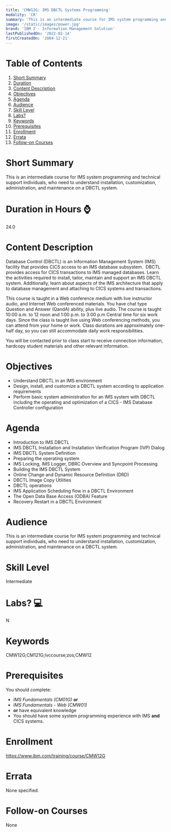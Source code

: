 ```yaml
---
title: 'CMW12G: IMS DBCTL Systems Programming'
modality: 'CR'
summary: 'This is an intermediate course for IMS system programming and technical support individuals, who need to understand installation, customization, administration, and maintenance on a DBCTL system.'
image: '/static/images/power.jpg'
brand: 'IBM Z - Information Management Solution'
lastPublishedOn: '2022-02-14'
firstCreatedOn: '2004-12-21'
---
```

# Table of Contents
1.  [Short Summary](#short-summary)
2.  [Duration](#duration-in-hours-)
3.  [Content Description](#content-description)
4.  [Objectives](#objectives)
5.  [Agenda](#agenda)
6.  [Audience](#audience)
7.  [Skill Level](#skill-level)
8.  [Labs?](#labs-)
9.  [Keywords](#keywords)
10. [Prerequisites](#prerequisites)
11. [Enrollment](#enrollment)
12. [Errata](#errata)
13. [Follow-on Courses](#follow-on-courses)

# Short Summary
This is an intermediate course for IMS system programming and technical support individuals, who need to understand installation, customization, administration, and maintenance on a DBCTL system.

# Duration in Hours ⌚
24.0

# Content Description
Database Control (DBCTL) is an Information Management System (IMS) facility that provides CICS access to an IMS database subsystem.  DBCTL provides access for CICS transactions to IMS managed databases. Learn the activities required to install, tailor, maintain and support an IMS DBCTL system. Additionally, learn about aspects of the IMS architecture that apply to database management and attaching to CICS systems and transactions.


This course is taught in a Web conference medium with live instructor audio, and Internet Web conferenced materials. You have chat type Question and Answer (QandA) ability, plus live audio. The course is taught 10:00 a.m. to 12 noon and 1:00 p.m. to 3:00 p.m Central time for six work days. Since the class is taught live using Web conferencing methods, you can attend from your home or work. Class durations are approximately one-half day, so you can still accommodate daily work responsibilities.


You will be contacted prior to class start to receive connection information, hardcopy student materials and other relevant information.



# Objectives
* Understand DBCTL in an IMS environment
* Design, install, and customize a DBCTL system according to application requirements
* Perform basic system administration for an IMS system with DBCTL including the operating and optimization of a CICS - IMS Database Controller configuration


# Agenda
* Introduction to IMS DBCTL
* IMS DBCTL Installation and Installation Verification Program (IVP) Dialog
* IMS DBCTL System Definition
* Preparing the operating system
* IMS Locking, IMS Logger, DBRC Overview and Syncpoint Processing
* Building the IMS DBCTL System
* Online Change and Dynamic Resource Definition (DRD)
* DBCTL Image Copy Utilities
* DBCTL operations
* IMS Application Scheduling flow in a DBCTL Environment
* The Open Data Base Access (ODBA) Feature
* Recovery Restart in a DBCTL Environment


# Audience
This is an intermediate course for IMS system programming and technical support individuals, who need to understand installation, customization, administration, and maintenance on a DBCTL system.



# Skill Level
Intermediate        

# Labs? 💻
N

# Keywords
CMW12G;CM121G;lvccourse;zos;CMW12

# Prerequisites
You should complete:


* *IMS Fundamentals (CM01G)* **or**
* *IMS Fundamentals - Web (CMW01)*
* **or** have equivalent knowledge
* You should have some system programming experience with IMS **and** CICS systems.


# Enrollment
https://www.ibm.com/training/course/CMW12G

# Errata
None specified.

# Follow-on Courses
None


